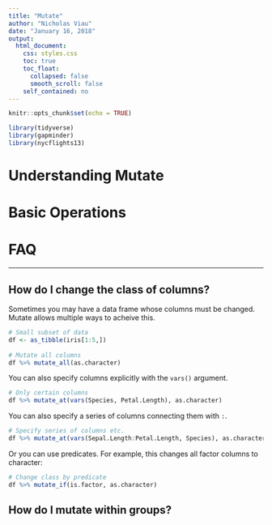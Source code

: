 ---
title: "Mutate"
author: "Nicholas Viau"
date: "January 16, 2018"
output:
  html_document:
    css: styles.css
    toc: true
    toc_float:
      collapsed: false
      smooth_scroll: false
    self_contained: no
---

```{r setup, include=FALSE}
knitr::opts_chunk$set(echo = TRUE)
```

```{r load_packages, include=FALSE}
library(tidyverse)
library(gapminder)
library(nycflights13)
```

# Understanding Mutate

# Basic Operations

# FAQ

***

## How do I change the class of columns?

Sometimes you may have a data frame whose columns must be changed. Mutate allows multiple ways to acheive this.

```{r}
# Small subset of data
df <- as_tibble(iris[1:5,])
                
# Mutate all columns
df %>% mutate_all(as.character)
```

You can also specify columns explicitly with the `vars()` argument. 

```{r}
# Only certain columns
df %>% mutate_at(vars(Species, Petal.Length), as.character)
```

You can also specify a series of columns connecting them with `:`.
```{r}
# Specify series of columns etc.
df %>% mutate_at(vars(Sepal.Length:Petal.Length, Species), as.character)
```

Or you can use predicates. For example, this changes all factor columns to character:

```{r}
# Change class by predicate
df %>% mutate_if(is.factor, as.character)
```

## How do I mutate within groups?